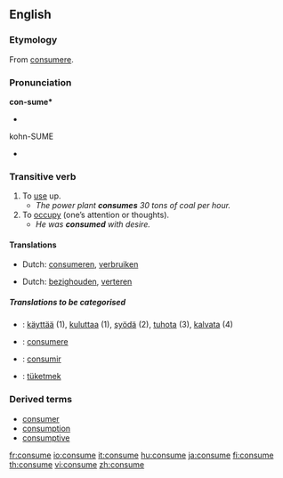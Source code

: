 ==English==

===Etymology===
From {{L.}} [[consumere]].

===Pronunciation===
'''con-sume*'''
*{{IPA|/kɒnsjuːm/}}
<!-- * {{SAMPA|//}} --> {{rfp}}
kohn-SUME
*{{audio|en-us-consume.ogg|Audio (US)}}

===Transitive verb===
{{en-verb|consum|ing}}

# To [[use]] up.
#* ''The power plant '''consumes''' 30 tons of coal per hour.''
# To [[occupy]] (one’s attention or thoughts). 
#* ''He was '''consumed''' with desire.''

====Translations====
{{top|to use up}}
*Dutch: [[consumeren]], [[verbruiken]]
{{mid}}
{{bottom}}

{{top|to occupy}}
*Dutch: [[bezighouden]], [[verteren]]
{{mid}}
{{bottom}}

=====Translations to be categorised=====
{{checktrans}}
*{{ttbc|Finnish}}: [[käyttää]] (1), [[kuluttaa]] (1), [[syödä]] (2), [[tuhota]] (3), [[kalvata]] (4)
*{{ttbc|Latin}}: [[consumere]]
*{{ttbc|Spanish}}: [[consumir]]
*{{ttbc|Turkish}}: [[tüketmek]]

===Derived terms===
*[[consumer]]
*[[consumption]]
*[[consumptive]]

[[fr:consume]]
[[io:consume]]
[[it:consume]]
[[hu:consume]]
[[ja:consume]]
[[fi:consume]]
[[th:consume]]
[[vi:consume]]
[[zh:consume]]